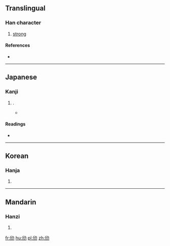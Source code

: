 ==Translingual==

===Han character===
{{Han char|rn=19|rad=力|as=04|sn=6|four=|canj=HLKS|ids=⿰斤力}}

# [[strong]]

====References====
* {{Han ref|kx=0146.190|dkj=02304|dj=0330.080|hdz=10367.080|uh=52A4|ud=21156}}

----

==Japanese==

===Kanji===
{{ja-kanji|grade=|rs=力04}}

# {{alternative form of|勁|lang=ja}}.
#* {{quote-book|year=2002|author=Akiyasu Tōdō [''et al.'']|title=漢字源|ISBN=978-4053008893|passage=勁 劤}}</ref>

====Readings====
* {{ja-readings|on=[[きん]] (kin), [[こん]] (kon), [[ろく]] (roku)|kun=[[ちかり]] (chikari)}}

----

==Korean==

===Hanja===
{{ko-hanja|hangeul=근|rv=geun|mr=kŭn}}

# {{defn|lang=ko|sort=力04}}

----

==Mandarin==

===Hanzi===
{{cmn-hanzi|pin=[[jìn]] ([[jin4]])|wg=chin<sup>4</sup>}}

# {{defn|lang=cmn|sort=力04}}

[[fr:劤]]
[[hu:劤]]
[[pl:劤]]
[[zh:劤]]